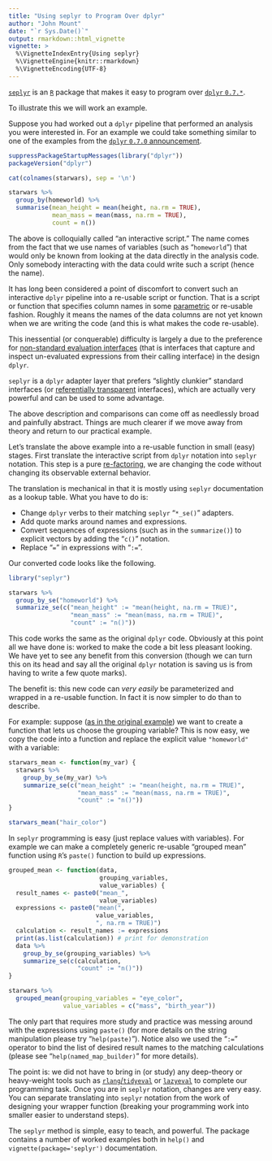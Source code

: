 ```yaml
---
title: "Using seplyr to Program Over dplyr"
author: "John Mount"
date: "`r Sys.Date()`"
output: rmarkdown::html_vignette
vignette: >
  %\VignetteIndexEntry{Using seplyr}
  %\VignetteEngine{knitr::rmarkdown}
  %\VignetteEncoding{UTF-8}
---
```



[`seplyr`](https://github.com/WinVector/seplyr) is an [`R`](https://www.r-project.org) package that makes it easy to program over [`dplyr` `0.7.*`]( https://CRAN.R-project.org/package=dplyr).

To illustrate this we will work an example.

Suppose you had worked out a `dplyr` pipeline that performed an analysis you were interested in.  For an example we could take something similar to one of the examples from the [`dplyr` `0.7.0` announcement](https://blog.rstudio.com/2017/06/13/dplyr-0-7-0/).

```r
suppressPackageStartupMessages(library("dplyr"))
packageVersion("dplyr")

cat(colnames(starwars), sep = '\n')

starwars %>%
  group_by(homeworld) %>%
  summarise(mean_height = mean(height, na.rm = TRUE),
            mean_mass = mean(mass, na.rm = TRUE),
            count = n())
```

The above is colloquially called "an interactive script."  The name comes from the fact that we use names of variables (such as "`homeworld`") that would only be known from looking at the data directly in the analysis code.  Only somebody interacting with the data could write such a script (hence the name).

It has long been considered a point of discomfort to convert such an interactive `dplyr` pipeline into a re-usable script or function.  That is a script or function that specifies column names in some [parametric](http://www.win-vector.com/blog/2017/04/programming-over-r/) or re-usable fashion. Roughly it means the names of the data columns are not yet known when we are writing the code (and this is what makes the code re-usable).

This inessential (or conquerable) difficulty is largely a due to the preference for [non-standard evaluation interfaces](http://adv-r.had.co.nz/Computing-on-the-language.html) (that is interfaces that capture and inspect un-evaluated expressions from their calling interface) in the design `dplyr`.

`seplyr` is a `dplyr` adapter layer that prefers "slightly clunkier" standard interfaces (or [referentially transparent](https://en.wikipedia.org/wiki/Referential_transparency) interfaces), which are actually very powerful and can be used to some advantage.

The above description and comparisons can come off as needlessly broad and painfully abstract.  Things are much clearer if we move away from theory and return to our practical example.

Let's translate the above example into a re-usable function in small (easy) stages.  First translate the interactive script from `dplyr` notation into `seplyr` notation.  This step is a pure [re-factoring](https://en.wikipedia.org/wiki/Code_refactoring), we are changing the code without changing its observable external behavior.

The translation is mechanical in that it is mostly using `seplyr` documentation as a lookup table.  What you have to do is:

 * Change `dplyr` verbs to their matching `seplyr` "`*_se()`" adapters.
 * Add quote marks around names and expressions.
 * Convert sequences of expressions (such as in the `summarize()`) to explicit vectors by adding the "`c()`" notation.
 * Replace "`=`" in expressions with "`:=`".
 
Our converted code looks like the following.


```r
library("seplyr")

starwars %>%
  group_by_se("homeworld") %>%
  summarize_se(c("mean_height" := "mean(height, na.rm = TRUE)",
                 "mean_mass" := "mean(mass, na.rm = TRUE)",
                 "count" := "n()"))
```

This code works the same as the original `dplyr` code.  Obviously at this point all we have done is: worked to make the code a bit less pleasant looking. We have yet to see any benefit from this conversion (though we can turn this on its head and say all the original `dplyr` notation is saving us is from having to write a few quote marks).

The benefit is: this new code can *very easily* be parameterized and wrapped in a re-usable function.  In fact it is now simpler to do than to describe.

For example: suppose ([as in the original example](https://blog.rstudio.com/2017/06/13/dplyr-0-7-0/)) we want to create a function that lets us choose the grouping variable?  This is now easy, we copy the code into a function and replace the explicit value `"homeworld"` with a variable:

```r
starwars_mean <- function(my_var) {
  starwars %>%
    group_by_se(my_var) %>%
    summarize_se(c("mean_height" := "mean(height, na.rm = TRUE)",
                   "mean_mass" := "mean(mass, na.rm = TRUE)",
                   "count" := "n()"))
}

starwars_mean("hair_color")
```

In `seplyr` programming is easy (just replace values with variables).  For example we can make a completely generic re-usable "grouped mean" function using `R`'s `paste()` function to build up expressions.

```r
grouped_mean <- function(data, 
                         grouping_variables, 
                         value_variables) {
  result_names <- paste0("mean_", 
                         value_variables)
  expressions <- paste0("mean(", 
                        value_variables, 
                        ", na.rm = TRUE)")
  calculation <- result_names := expressions
  print(as.list(calculation)) # print for demonstration
  data %>%
    group_by_se(grouping_variables) %>%
    summarize_se(c(calculation,
                   "count" := "n()"))
}

starwars %>% 
  grouped_mean(grouping_variables = "eye_color",
               value_variables = c("mass", "birth_year"))
```

The only part that requires more study and practice was messing around with the expressions using `paste()` (for more details on the string manipulation please try "`help(paste)`").  Notice also we used the "`:=`" operator to bind the list of desired result names to the matching calculations (please see "`help(named_map_builder)`" for more details).

The point is: we did not have to bring in (or study) any deep-theory or heavy-weight tools such as [`rlang`/`tidyeval`](https://CRAN.R-project.org/package=rlang) or [`lazyeval`](https://CRAN.R-project.org/package=lazyeval) to complete our programming task.  Once you are in `seplyr` notation, changes are very easy.  You can separate translating into `seplyr` notation from the work of designing your wrapper function (breaking your programming work into smaller easier to understand steps).

The `seplyr` method is simple, easy to teach, and powerful.  The package contains a number of worked examples both in `help()` and `vignette(package='seplyr')` documentation.




